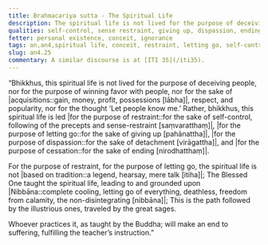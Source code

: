 ```yaml
---
title: Brahmacariya sutta - The Spiritual Life
description: The spiritual life is not lived for the purpose of deceiving people, nor for the purpose of winning favor with people, nor for the sake of acquisitions, respect and popularity, nor for the thought ‘Let people know me.’
qualities: self-control, sense restraint, giving up, dispassion, ending
fetter: personal existence, conceit, ignorance
tags: an,an4,spiritual life, conceit, restraint, letting go, self-control, precepts, sense-restraint, Nibbāna, iti, iti28-49
slug: an4.25
commentary: A similar discourse is at [ITI 35](/iti35).
---
```


“Bhikkhus, this spiritual life is not lived for the purpose of deceiving people, nor for the purpose of winning favor with people, nor for the sake of |acquisitions::gain, money, profit, possessions [lābha]|, respect, and popularity, nor for the thought ‘Let people know me.’ Rather, bhikkhus, this spiritual life is led |for the purpose of restraint::for the sake of self-control, following of the precepts and sense-restraint [saṃvaratthaṃ]|, |for the purpose of letting go::for the sake of giving up [pahānattha]|, |for the purpose of dispassion::for the sake of detachment [virāgattha]|, and |for the purpose of cessation::for the sake of ending [nirodhatthaṃ]|.

For the purpose of restraint, for the purpose of letting go,
the spiritual life is not |based on tradition::a legend, hearsay, mere talk [itiha]|;
The Blessed One taught the spiritual life,
leading to and grounded upon |Nibbāna::complete cooling, letting go of everything, deathless, freedom from calamity, the non-disintegrating [nibbāna]|;
This is the path followed by the illustrious ones,
traveled by the great sages.

Whoever practices it,
as taught by the Buddha;
will make an end to suffering,
fulfilling the teacher’s instruction.”